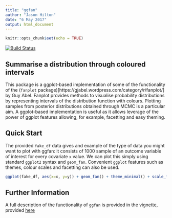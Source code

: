 ---
title: "ggfan"
author: "Jason Hilton"
date: "6 May 2017"
output: html_document
---

```{r setup, include=FALSE}
knitr::opts_chunk$set(echo = TRUE)

```
[![Build Status](https://travis-ci.org/jasonhilton/ggfan.svg?branch=master)](https://travis-ci.org/jasonhilton/ggfan)

## Summarise a distribution through coloured intervals

This package is a ggplot-based implementation of some of the functionality of the (`fanplot` package)[https://gjabel.wordpress.com/category/r/fanplot/] by Guy Abel. Fanplot provides methods to visualise probability distributions by representing intervals of the distribution function with colours. Plotting samples from posterior distributions obtained through MCMC is a particular aim. A ggplot-based implementation is useful as it allows leverage of the power of ggplot features allowing, for example, facetting and easy theming.

## Quick Start
The provided `fake_df` data gives and example of the type of data you might want to plot with ggfan: it consists of 1000 sample of an outcome variable of interest for every covariate `x` value. We can plot this simply using standard `ggplot2` syntax and `geom_fan`.
Convenient `ggplot` features such as themes, colour scales and facetting can also be used.

```{r example}

ggplot(fake_df, aes(x=x, y=y)) + geom_fan() + theme_minimal() + scale_fill_distiller(palette="Spectral")


```

## Further Information

A full description of the functionality of `ggfan` is provided in the vignette, provided [here](https://github.com/jasonhilton/ggfan/blob/master/vignettes/geom_fan.md)




